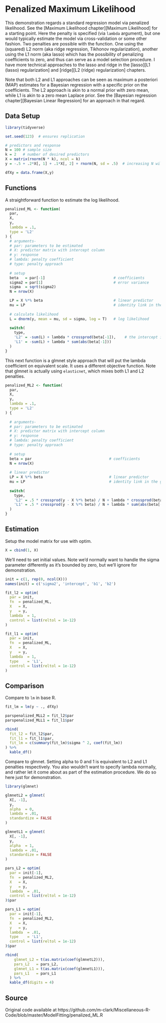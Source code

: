 # Penalized Maximum Likelihood



This demonstration regards a standard regression model via penalized likelihood.
See the [Maximum Likelihood chapter][Maximum Likelihood] for a starting point. Here
the penalty is specified (via `lambda` argument), but one would typically
estimate the model via cross-validation or some other fashion. Two penalties are
possible with the function.  One using the (squared) L2 norm (aka ridge
regression, Tikhonov regularization), another using the L1 norm (aka lasso)
which has the possibility of penalizing coefficients to zero, and thus can serve
as a model selection procedure. I have more technical approaches to the lasso
and ridge in the [lasso][L1 (lasso) regularization] and [ridge][L2 (ridge)
regularization] chapters.

Note that both L2 and L1 approaches can be seen as maximum a posteriori (MAP)
estimates for a Bayesian regression with a specific prior on the
coefficients. The L2 approach is akin to a normal prior with zero mean, while
L1 is akin to a zero mean Laplace prior.  See the [Bayesian regression chapter][Bayesian Linear Regression] for an approach in that regard.




##  Data Setup

```r
library(tidyverse)

set.seed(123)  # ensures replication

# predictors and response
N = 100 # sample size
k = 2   # number of desired predictors
X = matrix(rnorm(N * k), ncol = k)  
y = -.5 + .2*X[, 1] + .1*X[, 2] + rnorm(N, sd = .5)  # increasing N will get estimated values closer to these

dfXy = data.frame(X,y)
```


## Functions

A straightforward function to estimate the log likelihood.

```r
penalized_ML <- function(
  par,
  X,
  y,
  lambda = .1,
  type = 'L2'
) {
  # arguments- 
  # par: parameters to be estimated
  # X: predictor matrix with intercept column
  # y: response
  # lambda: penalty coefficient
  # type: penalty approach
  
  # setup
  beta   = par[-1]                               # coefficients
  sigma2 = par[1]                                # error variance
  sigma  = sqrt(sigma2)
  N = nrow(X)

  LP = X %*% beta                                # linear predictor
  mu = LP                                        # identity link in the glm sense
  
  # calculate likelihood
  L = dnorm(y, mean = mu, sd = sigma, log = T)   # log likelihood
  
  switch(
    type,
    'L2' = -sum(L) + lambda * crossprod(beta[-1]),    # the intercept is not penalized
    'L1' = -sum(L) + lambda * sum(abs(beta[-1]))
  )
}
```



This next function is a <span class="pack" style = "">glmnet</span>  style
approach that will put the lambda coefficient on equivalent scale. It uses a
different objective function.  Note that <span class="pack" style =
"">glmnet</span> is actually using `elasticnet`, which mixes both L1 and L2
penalties.

```r
penalized_ML2 <- function(
  par,
  X,
  y,
  lambda = .1,
  type = 'L2'
) {
  
  # arguments- 
  # par: parameters to be estimated
  # X: predictor matrix with intercept column
  # y: response
  # lambda: penalty coefficient
  # type: penalty approach
  
  # setup
  beta = par                                   # coefficients
  N = nrow(X)
  
  # linear predictor
  LP = X %*% beta                              # linear predictor
  mu = LP                                      # identity link in the glm sense
  
  switch(
    type,
    'L2' = .5 * crossprod(y - X %*% beta) / N + lambda * crossprod(beta[-1]),
    'L1' = .5 * crossprod(y - X %*% beta) / N + lambda * sum(abs(beta[-1]))
  )
}
```



## Estimation

Setup the model matrix for use with <span class="func" style = "">optim</span>.

```r
X = cbind(1, X)
```


We'll need to set initial values.  Note we'd normally want to handle the sigma
parameter differently as it's bounded by zero, but we'll ignore for
demonstration.

```r
init = c(1, rep(0, ncol(X)))
names(init) = c('sigma2', 'intercept', 'b1', 'b2')

fit_l2 = optim(
  par = init,
  fn  = penalized_ML,
  X   = X,
  y   = y,
  lambda  = 1,
  control = list(reltol = 1e-12)
)

fit_l1 = optim(
  par = init,
  fn  = penalized_ML,
  X   = X,
  y   = y,
  lambda  = 1,
  type    = 'L1',
  control = list(reltol = 1e-12)
)
```


## Comparison

Compare to `lm` in base R.

```r
fit_lm = lm(y ~ ., dfXy)
```


```r
parspenalized_MLL2 = fit_l2$par
parspenalized_MLL1 = fit_l1$par

rbind(
  fit_l2 = fit_l2$par,
  fit_l1 = fit_l1$par,
  fit_lm = c(summary(fit_lm)$sigma ^ 2, coef(fit_lm))
) %>%
  kable_df()
```





Compare to <span class="pack" style = "">glmnet</span>. Setting alpha to 0 and 1
is equivalent to L2 and L1 penalties respectively. You also wouldn't want to
specify lambda normally, and rather let it come about as part of the estimation
procedure.  We do so here just for demonstration.


```r
library(glmnet)

glmnetL2 = glmnet(
  X[, -1],
  y,
  alpha  = 0,
  lambda = .01,
  standardize = FALSE
)

glmnetL1 = glmnet(
  X[, -1],
  y,
  alpha  = 1,
  lambda = .01,
  standardize = FALSE
)

pars_L2 = optim(
  par = init[-1],
  fn  = penalized_ML2,
  X   = X,
  y   = y,
  lambda  = .01,
  control = list(reltol = 1e-12)
)$par

pars_L1 = optim(
  par = init[-1],
  fn  = penalized_ML2,
  X   = X,
  y   = y,
  lambda  = .01,
  type    = 'L1',
  control = list(reltol = 1e-12)
)$par
```


```r
rbind(
    glmnet_L2 = t(as.matrix(coef(glmnetL2))),
    pars_L2   = pars_L2,
    glmnet_L1 = t(as.matrix(coef(glmnetL1))),
    pars_L1   = pars_L1
  ) %>% 
  kable_df(digits = 4)
```




## Source

Original code available at https://github.com/m-clark/Miscellaneous-R-Code/blob/master/ModelFitting/penalized_ML.R
